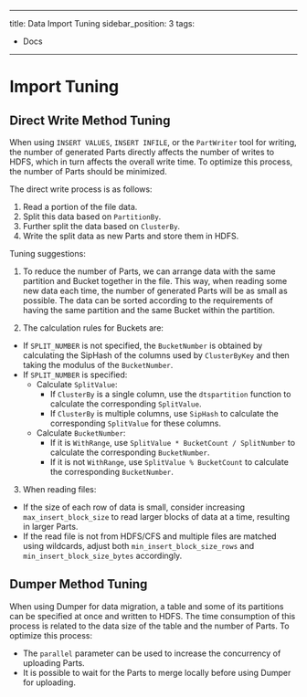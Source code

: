 
---
title: Data Import Tuning
sidebar_position: 3
tags:
  - Docs
---

# Import Tuning

## Direct Write Method Tuning

When using `INSERT VALUES`, `INSERT INFILE`, or the `PartWriter` tool for writing, the number of generated Parts directly affects the number of writes to HDFS, which in turn affects the overall write time. To optimize this process, the number of Parts should be minimized.

The direct write process is as follows:

1. Read a portion of the file data.
2. Split this data based on `PartitionBy`.
3. Further split the data based on `ClusterBy`.
4. Write the split data as new Parts and store them in HDFS.

Tuning suggestions:

1. To reduce the number of Parts, we can arrange data with the same partition and Bucket together in the file. This way, when reading some new data each time, the number of generated Parts will be as small as possible. The data can be sorted according to the requirements of having the same partition and the same Bucket within the partition.

2. The calculation rules for Buckets are:

- If `SPLIT_NUMBER` is not specified, the `BucketNumber` is obtained by calculating the SipHash of the columns used by `ClusterByKey` and then taking the modulus of the `BucketNumber`.
- If `SPLIT_NUMBER` is specified:
  - Calculate `SplitValue`:
    - If `ClusterBy` is a single column, use the `dtspartition` function to calculate the corresponding `SplitValue`.
    - If `ClusterBy` is multiple columns, use `SipHash` to calculate the corresponding `SplitValue` for these columns.
  - Calculate `BucketNumber`:
    - If it is `WithRange`, use `SplitValue * BucketCount / SplitNumber` to calculate the corresponding `BucketNumber`.
    - If it is not `WithRange`, use `SplitValue % BucketCount` to calculate the corresponding `BucketNumber`.

3. When reading files:
  - If the size of each row of data is small, consider increasing `max_insert_block_size` to read larger blocks of data at a time, resulting in larger Parts.
  - If the read file is not from HDFS/CFS and multiple files are matched using wildcards, adjust both `min_insert_block_size_rows` and `min_insert_block_size_bytes` accordingly.

## Dumper Method Tuning

When using Dumper for data migration, a table and some of its partitions can be specified at once and written to HDFS. The time consumption of this process is related to the data size of the table and the number of Parts. To optimize this process:

- The `parallel` parameter can be used to increase the concurrency of uploading Parts.
- It is possible to wait for the Parts to merge locally before using Dumper for uploading.